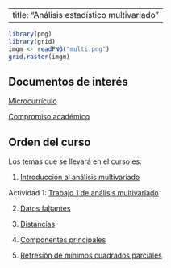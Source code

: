 
---
title: "Análisis estadístico multivariado"
---




```r

library(png)
library(grid)
imgm <- readPNG("multi.png")
grid.raster(imgm)

```



## Documentos de interés

[Microcurrículo](https://github.com/estadisticaITM/estadisticaITM.github.io/blob/master/FDE%20018%20Estad%C3%ADstica%20Multivariada%20(00000002).docx)

[Compromiso académico](https://github.com/estadisticaITM/estadisticaITM.github.io/blob/master/compromiso%20multivariado.docx)



## Orden del curso



Los temas que se llevará en el curso es:

1. <a href="pp1.html" target="_blank"> Introducción al análisis multivariado</a>


Actividad 1: <a href="wjo1multi.html" target="_blank"> Trabajo 1 de análisis multivariado</a>


2. <a href="missdata.html" target="_blank"> Datos faltantes </a>

3. <a href="distancias.html" target="_blank"> Distancias </a>

4. <a href="componentes.html" target="_blank"> Componentes principales </a>

5. <a href="pls.html" target="_blank"> Refresión de mínimos cuadrados parciales </a>





